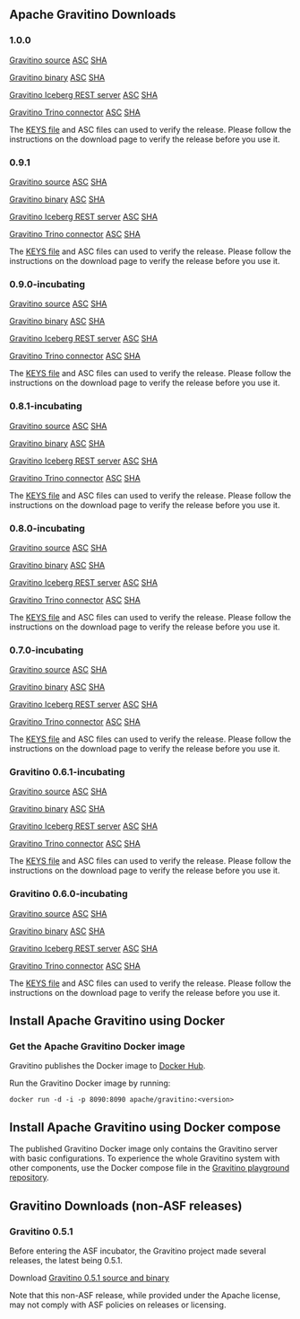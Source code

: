 ## Apache Gravitino Downloads

### 1.0.0

[Gravitino source](https://www.apache.org/dyn/closer.lua/gravitino/1.0.0/gravitino-1.0.0-src.tar.gz) [ASC](https://downloads.apache.org/gravitino/1.0.0/gravitino-1.0.0-src.tar.gz.asc) [SHA](https://downloads.apache.org/gravitino/1.0.0/gravitino-1.0.0-src.tar.gz.sha512)

[Gravitino binary](https://www.apache.org/dyn/closer.lua/gravitino/1.0.0/gravitino-1.0.0-bin.tar.gz) [ASC](https://downloads.apache.org/gravitino/1.0.0/gravitino-1.0.0-bin.tar.gz.asc) [SHA](https://downloads.apache.org/gravitino/1.0.0/gravitino-1.0.0-bin.tar.gz.sha512)

[Gravitino Iceberg REST server](https://www.apache.org/dyn/closer.lua/gravitino/1.0.0/gravitino-iceberg-rest-server-1.0.0-bin.tar.gz) [ASC](https://downloads.apache.org/gravitino/1.0.0/gravitino-iceberg-rest-server-1.0.0-bin.tar.gz.asc) [SHA](https://downloads.apache.org/gravitino/1.0.0/gravitino-iceberg-rest-server-1.0.0-bin.tar.gz.sha512)

[Gravitino Trino connector](https://www.apache.org/dyn/closer.lua/gravitino/1.0.0/gravitino-trino-connector-1.0.0.tar.gz) [ASC](https://downloads.apache.org/gravitino/1.0.0/gravitino-trino-connector-1.0.0.tar.gz.asc) [SHA](https://downloads.apache.org/gravitino/1.0.0/gravitino-trino-connector-1.0.0.tar.gz.sha512)

The [KEYS file](https://downloads.apache.org/gravitino/KEYS) and ASC files can used to verify the release. Please follow the instructions on the download page to verify the release before you use it.

### 0.9.1

[Gravitino source](https://www.apache.org/dyn/closer.lua/gravitino/0.9.1/gravitino-0.9.1-src.tar.gz) [ASC](https://downloads.apache.org/gravitino/0.9.1/gravitino-0.9.1-src.tar.gz.asc) [SHA](https://downloads.apache.org/gravitino/0.9.1/gravitino-0.9.1-src.tar.gz.sha512)

[Gravitino binary](https://www.apache.org/dyn/closer.lua/gravitino/0.9.1/gravitino-0.9.1-bin.tar.gz) [ASC](https://downloads.apache.org/gravitino/0.9.1/gravitino-0.9.1-bin.tar.gz.asc) [SHA](https://downloads.apache.org/gravitino/0.9.1/gravitino-0.9.1-bin.tar.gz.sha512)

[Gravitino Iceberg REST server](https://www.apache.org/dyn/closer.lua/gravitino/0.9.1/gravitino-iceberg-rest-server-0.9.1-bin.tar.gz) [ASC](https://downloads.apache.org/gravitino/0.9.1/gravitino-iceberg-rest-server-0.9.1-bin.tar.gz.asc) [SHA](https://downloads.apache.org/gravitino/0.9.1/gravitino-iceberg-rest-server-0.9.1-bin.tar.gz.sha512)

[Gravitino Trino connector](https://www.apache.org/dyn/closer.lua/gravitino/0.9.1/gravitino-trino-connector-0.9.1.tar.gz) [ASC](https://downloads.apache.org/gravitino/0.9.1/gravitino-trino-connector-0.9.1.tar.gz.asc) [SHA](https://downloads.apache.org/gravitino/0.9.1/gravitino-trino-connector-0.9.1.tar.gz.sha512)

The [KEYS file](https://downloads.apache.org/gravitino/KEYS) and ASC files can used to verify the release. Please follow the instructions on the download page to verify the release before you use it.

### 0.9.0-incubating

[Gravitino source](https://www.apache.org/dyn/closer.lua/incubator/gravitino/0.9.0-incubating/gravitino-0.9.0-incubating-src.tar.gz) [ASC](https://downloads.apache.org/incubator/gravitino/0.9.0-incubating/gravitino-0.9.0-incubating-src.tar.gz.asc) [SHA](https://downloads.apache.org/incubator/gravitino/0.9.0-incubating/gravitino-0.9.0-incubating-src.tar.gz.sha512)

[Gravitino binary](https://www.apache.org/dyn/closer.lua/incubator/gravitino/0.9.0-incubating/gravitino-0.9.0-incubating-bin.tar.gz) [ASC](https://downloads.apache.org/incubator/gravitino/0.9.0-incubating/gravitino-0.9.0-incubating-bin.tar.gz.asc) [SHA](https://downloads.apache.org/incubator/gravitino/0.9.0-incubating/gravitino-0.9.0-incubating-bin.tar.gz.sha512)

[Gravitino Iceberg REST server](https://www.apache.org/dyn/closer.lua/incubator/gravitino/0.9.0-incubating/gravitino-iceberg-rest-server-0.9.0-incubating-bin.tar.gz) [ASC](https://downloads.apache.org/incubator/gravitino/0.9.0-incubating/gravitino-iceberg-rest-server-0.9.0-incubating-bin.tar.gz.asc) [SHA](https://downloads.apache.org/incubator/gravitino/0.9.0-incubating/gravitino-iceberg-rest-server-0.9.0-incubating-bin.tar.gz.sha512)

[Gravitino Trino connector](https://www.apache.org/dyn/closer.lua/incubator/gravitino/0.9.0-incubating/gravitino-trino-connector-0.9.0-incubating.tar.gz) [ASC](https://downloads.apache.org/incubator/gravitino/0.9.0-incubating/gravitino-trino-connector-0.9.0-incubating.tar.gz.asc) [SHA](https://downloads.apache.org/incubator/gravitino/0.9.0-incubating/gravitino-trino-connector-0.9.0-incubating.tar.gz.sha512)

The [KEYS file](https://downloads.apache.org/incubator/gravitino/KEYS) and ASC files can used to verify the release. Please follow the instructions on the download page to verify the release before you use it.

### 0.8.1-incubating

[Gravitino source](https://www.apache.org/dyn/closer.lua/incubator/gravitino/0.8.1-incubating/gravitino-0.8.1-incubating-src.tar.gz) [ASC](https://downloads.apache.org/incubator/gravitino/0.8.1-incubating/gravitino-0.8.1-incubating-src.tar.gz.asc) [SHA](https://downloads.apache.org/incubator/gravitino/0.8.1-incubating/gravitino-0.8.1-incubating-src.tar.gz.sha512)

[Gravitino binary](https://www.apache.org/dyn/closer.lua/incubator/gravitino/0.8.1-incubating/gravitino-0.8.1-incubating-bin.tar.gz) [ASC](https://downloads.apache.org/incubator/gravitino/0.8.1-incubating/gravitino-0.8.1-incubating-bin.tar.gz.asc) [SHA](https://downloads.apache.org/incubator/gravitino/0.8.1-incubating/gravitino-0.8.1-incubating-bin.tar.gz.sha512)

[Gravitino Iceberg REST server](https://www.apache.org/dyn/closer.lua/incubator/gravitino/0.8.1-incubating/gravitino-iceberg-rest-server-0.8.1-incubating-bin.tar.gz) [ASC](https://downloads.apache.org/incubator/gravitino/0.8.1-incubating/gravitino-iceberg-rest-server-0.8.1-incubating-bin.tar.gz.asc) [SHA](https://downloads.apache.org/incubator/gravitino/0.8.1-incubating/gravitino-iceberg-rest-server-0.8.1-incubating-bin.tar.gz.sha512)

[Gravitino Trino connector](https://www.apache.org/dyn/closer.lua/incubator/gravitino/0.8.1-incubating/gravitino-trino-connector-0.8.1-incubating.tar.gz) [ASC](https://downloads.apache.org/incubator/gravitino/0.8.1-incubating/gravitino-trino-connector-0.8.1-incubating.tar.gz.asc) [SHA](https://downloads.apache.org/incubator/gravitino/0.8.1-incubating/gravitino-trino-connector-0.8.1-incubating.tar.gz.sha512)

The [KEYS file](https://downloads.apache.org/incubator/gravitino/KEYS) and ASC files can used to verify the release. Please follow the instructions on the download page to verify the release before you use it.

### 0.8.0-incubating

[Gravitino source](https://www.apache.org/dyn/closer.lua/incubator/gravitino/0.8.0-incubating/gravitino-0.8.0-incubating-src.tar.gz) [ASC](https://downloads.apache.org/incubator/gravitino/0.8.0-incubating/gravitino-0.8.0-incubating-src.tar.gz.asc) [SHA](https://downloads.apache.org/incubator/gravitino/0.8.0-incubating/gravitino-0.8.0-incubating-src.tar.gz.sha512)

[Gravitino binary](https://www.apache.org/dyn/closer.lua/incubator/gravitino/0.8.0-incubating/gravitino-0.8.0-incubating-bin.tar.gz) [ASC](https://downloads.apache.org/incubator/gravitino/0.8.0-incubating/gravitino-0.8.0-incubating-bin.tar.gz.asc) [SHA](https://downloads.apache.org/incubator/gravitino/0.8.0-incubating/gravitino-0.8.0-incubating-bin.tar.gz.sha512)

[Gravitino Iceberg REST server](https://www.apache.org/dyn/closer.lua/incubator/gravitino/0.8.0-incubating/gravitino-iceberg-rest-server-0.8.0-incubating-bin.tar.gz) [ASC](https://downloads.apache.org/incubator/gravitino/0.8.0-incubating/gravitino-iceberg-rest-server-0.8.0-incubating-bin.tar.gz.asc) [SHA](https://downloads.apache.org/incubator/gravitino/0.8.0-incubating/gravitino-iceberg-rest-server-0.8.0-incubating-bin.tar.gz.sha512)

[Gravitino Trino connector](https://www.apache.org/dyn/closer.lua/incubator/gravitino/0.8.0-incubating/gravitino-trino-connector-0.8.0-incubating.tar.gz) [ASC](https://downloads.apache.org/incubator/gravitino/0.8.0-incubating/gravitino-trino-connector-0.8.0-incubating.tar.gz.asc) [SHA](https://downloads.apache.org/incubator/gravitino/0.8.0-incubating/gravitino-trino-connector-0.8.0-incubating.tar.gz.sha512)

The [KEYS file](https://downloads.apache.org/incubator/gravitino/KEYS) and ASC files can used to verify the release. Please follow the instructions on the download page to verify the release before you use it.


### 0.7.0-incubating

[Gravitino source](https://www.apache.org/dyn/closer.lua/incubator/gravitino/0.7.0-incubating/gravitino-0.7.0-incubating-src.tar.gz) [ASC](https://downloads.apache.org/incubator/gravitino/0.7.0-incubating/gravitino-0.7.0-incubating-src.tar.gz.asc) [SHA](https://downloads.apache.org/incubator/gravitino/0.7.0-incubating/gravitino-0.7.0-incubating-src.tar.gz.sha512)

[Gravitino binary](https://www.apache.org/dyn/closer.lua/incubator/gravitino/0.7.0-incubating/gravitino-0.7.0-incubating-bin.tar.gz) [ASC](https://downloads.apache.org/incubator/gravitino/0.7.0-incubating/gravitino-0.7.0-incubating-bin.tar.gz.asc) [SHA](https://downloads.apache.org/incubator/gravitino/0.7.0-incubating/gravitino-0.7.0-incubating-bin.tar.gz.sha512)

[Gravitino Iceberg REST server](https://www.apache.org/dyn/closer.lua/incubator/gravitino/0.7.0-incubating/gravitino-iceberg-rest-server-0.7.0-incubating-bin.tar.gz) [ASC](https://downloads.apache.org/incubator/gravitino/0.7.0-incubating/gravitino-iceberg-rest-server-0.7.0-incubating-bin.tar.gz.asc) [SHA](https://downloads.apache.org/incubator/gravitino/0.7.0-incubating/gravitino-iceberg-rest-server-0.7.0-incubating-bin.tar.gz.sha512)

[Gravitino Trino connector](https://www.apache.org/dyn/closer.lua/incubator/gravitino/0.7.0-incubating/gravitino-trino-connector-0.7.0-incubating.tar.gz) [ASC](https://downloads.apache.org/incubator/gravitino/0.7.0-incubating/gravitino-trino-connector-0.7.0-incubating.tar.gz.asc) [SHA](https://downloads.apache.org/incubator/gravitino/0.7.0-incubating/gravitino-trino-connector-0.7.0-incubating.tar.gz.sha512)

The [KEYS file](https://downloads.apache.org/incubator/gravitino/KEYS) and ASC files can used to verify the release. Please follow the instructions on the download page to verify the release before you use it.


### Gravitino 0.6.1-incubating

[Gravitino source](https://www.apache.org/dyn/closer.lua/incubator/gravitino/0.6.1-incubating/gravitino-0.6.1-incubating-src.tar.gz) [ASC](https://downloads.apache.org/incubator/gravitino/0.6.1-incubating/gravitino-0.6.1-incubating-src.tar.gz.asc) [SHA](https://downloads.apache.org/incubator/gravitino/0.6.1-incubating/gravitino-0.6.1-incubating-src.tar.gz.sha512)

[Gravitino binary](https://www.apache.org/dyn/closer.lua/incubator/gravitino/0.6.1-incubating/gravitino-0.6.1-incubating-bin.tar.gz) [ASC](https://downloads.apache.org/incubator/gravitino/0.6.1-incubating/gravitino-0.6.1-incubating-bin.tar.gz.asc) [SHA](https://downloads.apache.org/incubator/gravitino/0.6.1-incubating/gravitino-0.6.1-incubating-bin.tar.gz.sha512)

[Gravitino Iceberg REST server](https://www.apache.org/dyn/closer.lua/incubator/gravitino/0.6.1-incubating/gravitino-iceberg-rest-server-0.6.1-incubating-bin.tar.gz) [ASC](https://downloads.apache.org/incubator/gravitino/0.6.1-incubating/gravitino-iceberg-rest-server-0.6.1-incubating-bin.tar.gz.asc) [SHA](https://downloads.apache.org/incubator/gravitino/0.6.1-incubating/gravitino-iceberg-rest-server-0.6.1-incubating-bin.tar.gz.sha512)

[Gravitino Trino connector](https://www.apache.org/dyn/closer.lua/incubator/gravitino/0.6.1-incubating/gravitino-trino-connector-0.6.1-incubating.tar.gz) [ASC](https://downloads.apache.org/incubator/gravitino/0.6.1-incubating/gravitino-trino-connector-0.6.1-incubating.tar.gz.asc) [SHA](https://downloads.apache.org/incubator/gravitino/0.6.1-incubating/gravitino-trino-connector-0.6.1-incubating.tar.gz.sha512)

The [KEYS file](https://downloads.apache.org/incubator/gravitino/KEYS) and ASC files can used to verify the release. Please follow the instructions on the download page to verify the release before you use it.

### Gravitino 0.6.0-incubating

[Gravitino source](https://www.apache.org/dyn/closer.lua/incubator/gravitino/0.6.0-incubating/gravitino-0.6.0-incubating-src.tar.gz) [ASC](https://downloads.apache.org/incubator/gravitino/0.6.0-incubating/gravitino-0.6.0-incubating-src.tar.gz.asc) [SHA](https://downloads.apache.org/incubator/gravitino/0.6.0-incubating/gravitino-0.6.0-incubating-src.tar.gz.sha512)

[Gravitino binary](https://www.apache.org/dyn/closer.lua/incubator/gravitino/0.6.0-incubating/gravitino-0.6.0-incubating-bin.tar.gz) [ASC](https://downloads.apache.org/incubator/gravitino/0.6.0-incubating/gravitino-0.6.0-incubating-bin.tar.gz.asc) [SHA](https://downloads.apache.org/incubator/gravitino/0.6.0-incubating/gravitino-0.6.0-incubating-bin.tar.gz.sha512)

[Gravitino Iceberg REST server](https://www.apache.org/dyn/closer.lua/incubator/gravitino/0.6.0-incubating/gravitino-iceberg-rest-server-0.6.0-incubating-bin.tar.gz) [ASC](https://downloads.apache.org/incubator/gravitino/0.6.0-incubating/gravitino-iceberg-rest-server-0.6.0-incubating-bin.tar.gz.asc) [SHA](https://downloads.apache.org/incubator/gravitino/0.6.0-incubating/gravitino-iceberg-rest-server-0.6.0-incubating-bin.tar.gz.sha512)

[Gravitino Trino connector](https://www.apache.org/dyn/closer.lua/incubator/gravitino/0.6.0-incubating/gravitino-trino-connector-0.6.0-incubating.tar.gz) [ASC](https://downloads.apache.org/incubator/gravitino/0.6.0-incubating/gravitino-trino-connector-0.6.0-incubating.tar.gz.asc) [SHA](https://downloads.apache.org/incubator/gravitino/0.6.0-incubating/gravitino-trino-connector-0.6.0-incubating.tar.gz.sha512)

The [KEYS file](https://downloads.apache.org/incubator/gravitino/KEYS) and ASC files can used to verify the release. Please follow the instructions on the download page to verify the release before you use it.

## Install Apache Gravitino using Docker

### Get the Apache Gravitino Docker image

Gravitino publishes the Docker image to [Docker Hub](https://hub.docker.com/r/apache/gravitino/tags).

Run the Gravitino Docker image by running:

```shell
docker run -d -i -p 8090:8090 apache/gravitino:<version>
```

## Install Apache Gravitino using Docker compose

The published Gravitino Docker image only contains the Gravitino server with basic configurations. To experience the whole Gravitino system with other components, use the Docker compose file in the [Gravitino playground repository](https://github.com/apache/gravitino-playground).

## Gravitino Downloads (non-ASF releases)

### Gravitino 0.5.1

Before entering the ASF incubator, the Gravitino project made several releases, the latest being 0.5.1.

Download [Gravitino 0.5.1 source and binary](https://github.com/apache/gravitino/releases/tag/v0.5.1)

Note that this non-ASF release, while provided under the Apache license, may not comply with ASF policies on releases or licensing.
